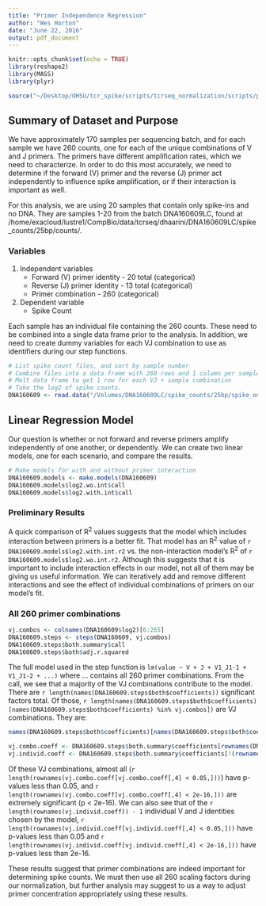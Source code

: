 ```yaml
---
title: "Primer Independence Regression"
author: "Wes Horton"
date: "June 22, 2016"
output: pdf_document
---
```


```r
knitr::opts_chunk$set(echo = TRUE)
library(reshape2)
library(MASS)
library(plyr)
```


```r
source("~/Desktop/OHSU/tcr_spike/scripts/tcrseq_normalization/scripts/primer_independence_ref.R")
```

## Summary of Dataset and Purpose

We have approximately 170 samples per sequencing batch, and for each sample we have 260 counts, one for each of the unique combinations of V and J primers. The primers have different amplification rates, which we need to characterize. In order to do this most accurately, we need to determine if the forward (V) primer and the reverse (J) primer act independently to influence spike amplification, or if their interaction is important as well.  

For this analysis, we are using 20 samples that contain only spike-ins and no DNA. They are samples 1-20 from the batch DNA160609LC, found at /home/exacloud/lustre1/CompBio/data/tcrseq/dhaarini/DNA160609LC/spike_counts/25bp/counts/. 

### Variables

1. Independent variables
    + Forward (V) primer identity - 20 total (categorical)
    + Reverse (J) primer identity - 13 total (categorical)
    + Primer combination - 260 (categorical)
  
  
2. Dependent variable
    + Spike Count  


Each sample has an individual file containing the 260 counts. These need to be combined into a single data frame prior to the analysis. In addition, we need to create dummy variables for each VJ combination to use as identifiers during our step functions.

```r
# List spike count files, and sort by sample number
# Combine files into a data frame with 260 rows and 1 column per sample
# Melt data frame to get 1 row for each VJ + sample combination
# Take the log2 of spike counts.
DNA160609 <- read.data("/Volumes/DNA160609LC/spike_counts/25bp/spike_only_counts/")
```

## Linear Regression Model

Our question is whether or not forward and reverse primers amplify independently of one another, or dependently. We can create two linear models, one for each scenario, and compare the results.

```r
# Make models for with and without primer interaction
DNA160609.models <- make.models(DNA160609)
DNA160609.models$log2.wo.int$call
DNA160609.models$log2.with.int$call
```

### Preliminary Results

A quick comparison of R^2^ values suggests that the model which includes interaction between primers is a better fit. That model has an R^2^ value of `r DNA160609.models$log2.with.int.r2` vs. the non-interaction model's R^2^ of `r DNA160609.models$log2.wo.int.r2`. Although this suggests that it is important to include interaction effects in our model, not all of them may be giving us useful information. We can iteratively add and remove different interactions and see the effect of individual combinations of primers on our model's fit. 


### All 260 primer combinations

```r
vj.combos <- colnames(DNA160609$log2)[6:265]
DNA160609.steps <- steps(DNA160609, vj.combos)
DNA160609.steps$both.summary$call
DNA160609.steps$both$adj.r.squared
```

The full model used in the step function is `lm(value ~ V + J + V1_J1-1 + V1_J1-2 + ...)` where ... contains all 260 primer combinations. From the call, we see that a majority of the VJ combinations contribute to the model. There are `r length(names(DNA160609.steps$both$coefficients))` significant factors total. Of those, `r length(names(DNA160609.steps$both$coefficients)[names(DNA160609.steps$both$coefficients) %in% vj.combos])` are VJ combinations. They are:

```r
names(DNA160609.steps$both$coefficients)[names(DNA160609.steps$both$coefficients) %in% vj.combos]
```
```r
vj.combo.coeff <- DNA160609.steps$both.summary$coefficients[rownames(DNA160609.steps$both.summary$coefficients) %in% vj.combos,]
vj.individ.coeff <- DNA160609.steps$both.summary$coefficients[!(rownames(DNA160609.steps$both.summary$coefficients) %in% vj.combos),]

```

Of these VJ combinations, almost all (`r length(rownames(vj.combo.coeff[vj.combo.coeff[,4] < 0.05,]))`) have p-values less than 0.05, and `r length(rownames(vj.combo.coeff[vj.combo.coeff[,4] < 2e-16,]))` are extremely significant (p < 2e-16). We can also see that of the `r length(rownames(vj.individ.coeff)) - 1` individual V and J identities chosen by the model, `r length(rownames(vj.individ.coeff[vj.individ.coeff[,4] < 0.05,]))` have p-values less than 0.05 and `r length(rownames(vj.individ.coeff[vj.individ.coeff[,4] < 2e-16,]))` have p-values less than 2e-16.

These results suggest that primer combinations are indeed important for determining spike counts. We must then use all 260 scaling factors during our normalization, but further analysis may suggest to us a way to adjust primer concentration appropriately using these results.

